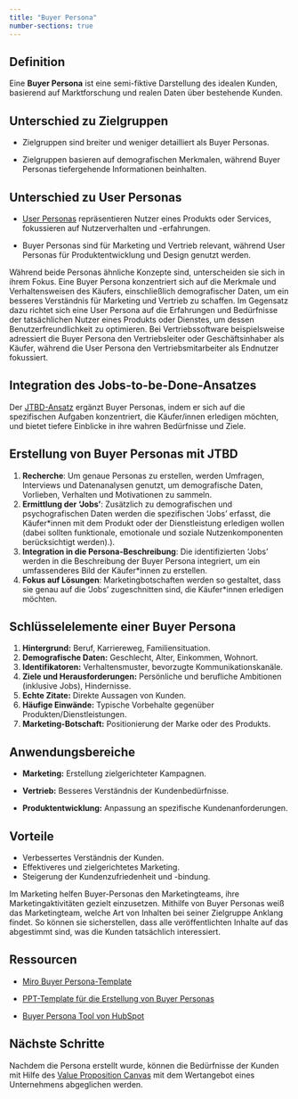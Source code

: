 ```yaml
---
title: "Buyer Persona"
number-sections: true
---
```


## Definition

Eine **Buyer Persona** ist eine semi-fiktive Darstellung des idealen Kunden, basierend auf Marktforschung und realen Daten über bestehende Kunden.


## Unterschied zu Zielgruppen

- Zielgruppen sind breiter und weniger detailliert als Buyer Personas.

- Zielgruppen basieren auf demografischen Merkmalen, während Buyer Personas tiefergehende Informationen beinhalten.

## Unterschied zu User Personas

- [User Personas](docs/user-personas.qmd) repräsentieren Nutzer eines Produkts oder Services, fokussieren auf Nutzerverhalten und -erfahrungen.

- Buyer Personas sind für Marketing und Vertrieb relevant, während User Personas für Produktentwicklung und Design genutzt werden.

Während beide Personas ähnliche Konzepte sind, unterscheiden sie sich in ihrem Fokus. Eine Buyer Persona konzentriert sich auf die Merkmale und Verhaltensweisen des Käufers, einschließlich demografischer Daten, um ein besseres Verständnis für Marketing und Vertrieb zu schaffen. Im Gegensatz dazu richtet sich eine User Persona auf die Erfahrungen und Bedürfnisse der tatsächlichen Nutzer eines Produkts oder Dienstes, um dessen Benutzerfreundlichkeit zu optimieren. Bei Vertriebssoftware beispielsweise adressiert die Buyer Persona den Vertriebsleiter oder Geschäftsinhaber als Käufer, während die User Persona den Vertriebsmitarbeiter als Endnutzer fokussiert. 

## Integration des Jobs-to-be-Done-Ansatzes

Der [JTBD-Ansatz](/jobs-to-be-done.qmd) ergänzt Buyer Personas, indem er sich auf die spezifischen Aufgaben konzentriert, die Käufer/innen erledigen möchten, und bietet tiefere Einblicke in ihre wahren Bedürfnisse und Ziele.

## Erstellung von Buyer Personas mit JTBD

1. **Recherche**: Um genaue Personas zu erstellen, werden Umfragen, Interviews und Datenanalysen genutzt, um demografische Daten, Vorlieben, Verhalten und Motivationen zu sammeln.
2. **Ermittlung der 'Jobs'**: Zusätzlich zu demografischen und psychografischen Daten werden die spezifischen 'Jobs' erfasst, die Käufer*innen mit dem Produkt oder der Dienstleistung erledigen wollen (dabei sollten funktionale, emotionale und soziale Nutzenkomponenten berücksichtigt werden).).
3. **Integration in die Persona-Beschreibung**: Die identifizierten 'Jobs' werden in die Beschreibung der Buyer Persona integriert, um ein umfassenderes Bild der Käufer*innen zu erstellen.
4. **Fokus auf Lösungen**: Marketingbotschaften werden so gestaltet, dass sie genau auf die 'Jobs' zugeschnitten sind, die Käufer*innen erledigen möchten.


## Schlüsselelemente einer Buyer Persona

1. **Hintergrund:** Beruf, Karriereweg, Familiensituation.
2. **Demografische Daten:** Geschlecht, Alter, Einkommen, Wohnort.
3. **Identifikatoren:** Verhaltensmuster, bevorzugte Kommunikationskanäle.
4. **Ziele und Herausforderungen:** Persönliche und berufliche Ambitionen (inklusive Jobs), Hindernisse.
5. **Echte Zitate:** Direkte Aussagen von Kunden.
6. **Häufige Einwände:** Typische Vorbehalte gegenüber Produkten/Dienstleistungen.
7. **Marketing-Botschaft:** Positionierung der Marke oder des Produkts.

## Anwendungsbereiche

- **Marketing:** Erstellung zielgerichteter Kampagnen.

- **Vertrieb:** Besseres Verständnis der Kundenbedürfnisse.

- **Produktentwicklung:** Anpassung an spezifische Kundenanforderungen.

## Vorteile

- Verbessertes Verständnis der Kunden.
- Effektiveres und zielgerichtetes Marketing.
- Steigerung der Kundenzufriedenheit und -bindung.

Im Marketing helfen Buyer-Personas den Marketingteams, ihre Marketingaktivitäten gezielt einzusetzen. Mithilfe von Buyer Personas weiß das Marketingteam, welche Art von Inhalten bei seiner Zielgruppe Anklang findet. So können sie sicherstellen, dass alle veröffentlichten Inhalte auf das abgestimmt sind, was die Kunden tatsächlich interessiert.

## Ressourcen

- [Miro Buyer Persona-Template](https://miro.com/de/templates/buyer-persona/)

- [PPT-Template für die Erstellung von Buyer Personas](https://docs.google.com/presentation/d/1dEyL_jVAl2meREQHJdn38u8PJD-26G7gjFbWXT0Abco/edit?usp=sharing)

- [Buyer Persona Tool von HubSpot](https://www.hubspot.de/make-my-persona)

## Nächste Schritte

Nachdem die Persona erstellt wurde, können die Bedürfnisse der Kunden mit Hilfe des [Value Proposition Canvas](/docs/value-proposition.qmd) mit dem Wertangebot eines Unternehmens abgeglichen werden. 